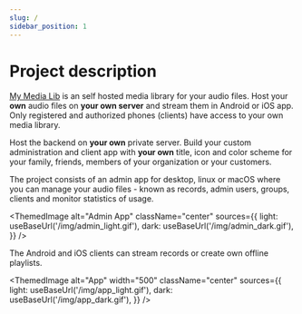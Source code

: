 ```yaml
---
slug: /
sidebar_position: 1
---
```



# Project description

[My Media Lib](https://github.com/we-kode?q=mml.&type=all&language=&sort=) is an self hosted media library for your audio files. Host your **own** audio files on **your own server** and stream them in Android or iOS app.
Only registered and authorized phones (clients) have access to your own media library. 

Host the backend on **your own** private server. Build your custom administration and client app with **your own** title, icon and color scheme for your family, friends, members of your organization or your customers.

The project consists of an admin app for desktop, linux or macOS where you can manage your audio files - known as records, admin users, groups, clients and monitor statistics of usage.

<ThemedImage
  alt="Admin App"
  className="center"
  sources={{
    light: useBaseUrl('/img/admin_light.gif'),
    dark: useBaseUrl('/img/admin_dark.gif'),
  }}
/>

The Android and iOS clients can stream records or create own offline playlists.

<ThemedImage
  alt="App"
  width="500"
  className="center"
  sources={{
    light: useBaseUrl('/img/app_light.gif'),
    dark: useBaseUrl('/img/app_dark.gif'),
  }}
/>